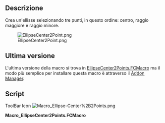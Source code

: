 <languages/>
{{Macro/it
|Name=Macro Ellipse-Center+2Points
|Translate=Ellisse da centro e 2 punti
|Icon=Macro_Ellipse-Center%2B2Points.png
|Description=Crea un'ellisse selezionando tre punti, in questo ordine: centro, raggio maggiore e raggio minore
|Author=Eriossoltero
|Version=02.00
|Date=2019-07-29
|FCVersion=Tutte
|Download=[https://www.freecadweb.org/wiki/images/6/66/Macro_Ellipse-Center%2B2Points.png ToolBar Icon]
}}

==Descrizione==
Crea un'ellisse selezionando tre punti, in questo ordine: centro, raggio maggiore e raggio minore.

[[Image:EllipseCenter2Point.png]]

==Ultima versione==

L'ultima versione della macro si trova in [https://github.com/FreeCAD/FreeCAD-macros/blob/master/ObjectCreation/EllipseCenter2Points.FCMacro EllipseCenter2Points.FCMacro] ma il modo più semplice per installare questa macro è attraverso il [[Std_AddonMgr/it|Addon Manager]].

==Script==

ToolBar Icon [[Image:Macro_Ellipse-Center%2B2Points.png]]

'''Macro_EllipseCenter2Points.FCMacro'''

{{MacroCode|code=


# Macro Begin: Ellipse-Center+2Points.FCMacro +++++++++++++++++++++++++++++++++++++++++++++++++
# http://freecad-tutorial.blogspot.com/2011/12/engine-9-poly-v-belt.html
# https://www.freecadweb.org/wiki/User:Eriossoltero
# 13/03/2012, 29/07/2019
import Part, FreeCAD, math, PartGui, FreeCADGui
from FreeCAD import Base

# get the selected objects, with first selection for the trajectory and second for the section
# Adapted from:
# Macro Begin: Ellipse-Center+2Points.FCMacro +++++++++++++++++++++++++++++++++++++++++++++++++
# http://freecad-tutorial.blogspot.com/2011/12/engine-9-poly-v-belt.html
import Part, FreeCAD, math, PartGui, FreeCADGui
from FreeCAD import Base

# get the selected objects, with first selection for the trajectory and second for the section
# Adapted from:
# http://freecad-tutorial.blogspot.com/2011/12/engine-9-poly-v-belt.html
s = FreeCADGui.Selection.getSelection()
try:
    sel1=s[0].Shape
    sel2=s[1].Shape
    sel3=s[2].Shape
    pt_center = sel1.Point
    pt_radmay = sel2.Point
    pt_radmen = sel3.Point
    
    # create Part object in the current document
    myObject=App.ActiveDocument.addObject("Part::Feature","Ellipse")
    
    # create a shape and assign it to the current document
    ellipse = Part.Ellipse(pt_radmay, pt_radmen, pt_center)
    myObject.Shape = ellipse.toShape()
    # Macro End: Ellipse-Center+2Points.FCMacro +++++++++++++++++++++++++++++++++++++++++++++++++

except:
    print( "Wrong selection")
    print( "First:centre, Second:major radius and Third:minor radius")

}}

{{clear}}